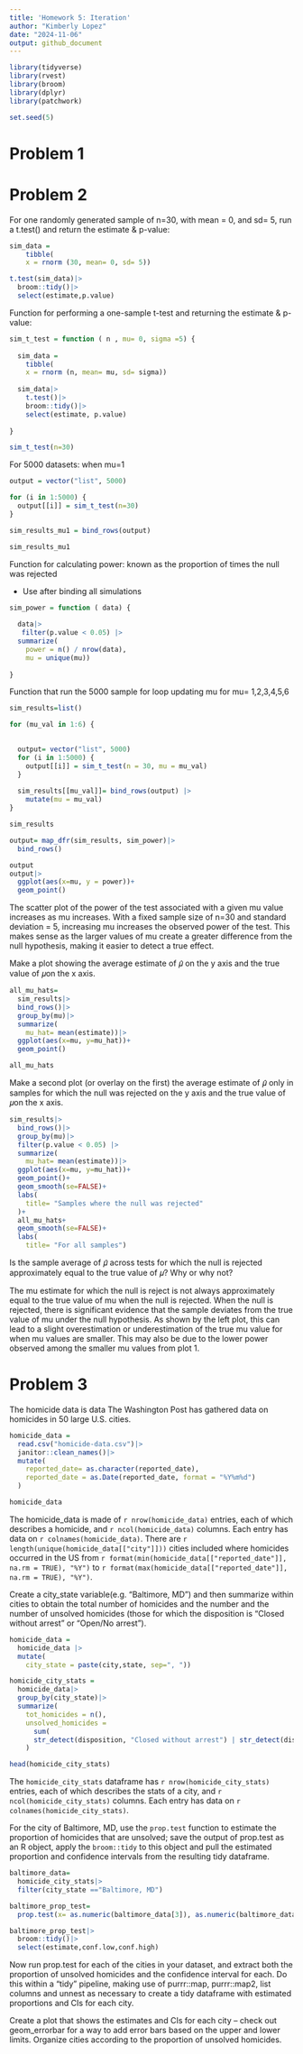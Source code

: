 ```yaml
---
title: 'Homework 5: Iteration'
author: "Kimberly Lopez"
date: "2024-11-06"
output: github_document
---
```

```r
library(tidyverse)
library(rvest)
library(broom)
library(dplyr)
library(patchwork)

set.seed(5)
```

# Problem 1 

# Problem 2

For one randomly generated sample of n=30, with mean = 0, and sd= 5, run a t.test() and return the estimate & p-value: 
```r
sim_data = 
    tibble(
    x = rnorm (30, mean= 0, sd= 5))

t.test(sim_data)|>
  broom::tidy()|>
  select(estimate,p.value)
```


Function for performing a one-sample t-test and returning the estimate & p-value:
```r

sim_t_test = function ( n , mu= 0, sigma =5) {
  
  sim_data = 
    tibble(
    x = rnorm (n, mean= mu, sd= sigma))
  
  sim_data|>
    t.test()|>
    broom::tidy()|>
    select(estimate, p.value)
  
}

sim_t_test(n=30)
```
For 5000 datasets: when mu=1
```r
output = vector("list", 5000)

for (i in 1:5000) {
  output[[i]] = sim_t_test(n=30)
}

sim_results_mu1 = bind_rows(output)

sim_results_mu1
```

Function for calculating power: known as the proportion of times the null was rejected 

- Use after binding all simulations 
```r

sim_power = function ( data) {
  
  data|>
   filter(p.value < 0.05) |>
  summarize(
    power = n() / nrow(data), 
    mu = unique(mu))
  
}

```


Function that run the 5000 sample for loop updating mu for mu= 1,2,3,4,5,6 
```r
sim_results=list()

for (mu_val in 1:6) {
  

  output= vector("list", 5000)
  for (i in 1:5000) {
    output[[i]] = sim_t_test(n = 30, mu = mu_val)
  }
  
  sim_results[[mu_val]]= bind_rows(output) |>
    mutate(mu = mu_val)  
}

```

```r
sim_results
```


```r
output= map_dfr(sim_results, sim_power)|>
  bind_rows()

output 
output|>
  ggplot(aes(x=mu, y = power))+
  geom_point()
```

The scatter plot of the power of the test associated with a given mu value increases as mu increases. With a fixed sample size of n=30 and standard deviation = 5, increasing mu increases the observed power of the test. This makes sense as the larger values of mu create a greater difference from the null hypothesis, making it easier to detect a true effect.


Make a plot showing the average estimate of 𝜇̂ on the y axis and the true value of 𝜇on the x axis. 

```r
all_mu_hats= 
  sim_results|>
  bind_rows()|>
  group_by(mu)|>
  summarize(
    mu_hat= mean(estimate))|>
  ggplot(aes(x=mu, y=mu_hat))+
  geom_point()

all_mu_hats
```

Make a second plot (or overlay on the first) the average estimate of 𝜇̂ only in samples for which the null was rejected on the y axis and the true value of 𝜇on the x axis. 

```r
sim_results|>
  bind_rows()|>
  group_by(mu)|>
  filter(p.value < 0.05) |>
  summarize(
    mu_hat= mean(estimate))|>
  ggplot(aes(x=mu, y=mu_hat))+
  geom_point()+ 
  geom_smooth(se=FALSE)+
  labs(
    title= "Samples where the null was rejected"
  )+
  all_mu_hats+ 
  geom_smooth(se=FALSE)+ 
  labs(
    title= "For all samples")
```


Is the sample average of 𝜇̂ across tests for which the null is rejected approximately equal to the true value of 𝜇? Why or why not?

The mu estimate for which the null is reject is not always approximately equal to the true value of mu when the null is rejected. When the null is rejected, there is significant evidence that the sample deviates from the true value of mu under the null hypothesis. As shown by the left plot, this can lead to a slight overestimation or underestimation of the true mu value for when mu values are smaller. This may also be due to the lower power observed among the smaller mu values from plot 1. 


# Problem 3 

The homicide data is data The Washington Post has gathered data on homicides in 50 large U.S. cities. 
```r
homicide_data = 
  read.csv("homicide-data.csv")|>
  janitor::clean_names()|>
  mutate(
    reported_date= as.character(reported_date),                  
    reported_date = as.Date(reported_date, format = "%Y%m%d") 
  )

homicide_data
```

The homicide_data is made of `r nrow(homicide_data)` entries, each of which describes a homicide, and `r ncol(homicide_data)` columns. Each entry has data on `r colnames(homicide_data)`. There are `r length(unique(homicide_data[["city"]]))` cities included where homicides occurred in the US from 
`r format(min(homicide_data[["reported_date"]], na.rm = TRUE), "%Y")` to `r format(max(homicide_data[["reported_date"]], na.rm = TRUE), "%Y")`. 


Create a city_state variable(e.g. “Baltimore, MD”) and then summarize within cities to obtain the total number of homicides and the number and the number of unsolved homicides (those for which the disposition is “Closed without arrest” or “Open/No arrest”).
```r
homicide_data = 
  homicide_data |> 
  mutate(
    city_state = paste(city,state, sep=", "))

homicide_city_stats = 
  homicide_data|>
  group_by(city_state)|>
  summarize( 
    tot_homicides = n(), 
    unsolved_homicides = 
      sum(
      str_detect(disposition, "Closed without arrest") | str_detect(disposition, "Open/No arrest"))
    )

head(homicide_city_stats)
```
The `homicide_city_stats` dataframe has `r nrow(homicide_city_stats)` entries, each of which describes the stats of a city, and `r ncol(homicide_city_stats)` columns. Each entry has data on `r colnames(homicide_city_stats)`.


For the city of Baltimore, MD, use the `prop.test` function to estimate the proportion of homicides that are unsolved; save the output of prop.test as an R object, apply the `broom::tidy` to this object and pull the estimated proportion and confidence intervals from the resulting tidy dataframe.

```r
baltimore_data= 
  homicide_city_stats|>
  filter(city_state =="Baltimore, MD")

baltimore_prop_test=
  prop.test(x= as.numeric(baltimore_data[3]), as.numeric(baltimore_data[2]))

baltimore_prop_test|>
  broom::tidy()|>
  select(estimate,conf.low,conf.high)
```


Now run prop.test for each of the cities in your dataset, and extract both the proportion of unsolved homicides and the confidence interval for each. Do this within a “tidy” pipeline, making use of purrr::map, purrr::map2, list columns and unnest as necessary to create a tidy dataframe with estimated proportions and CIs for each city.

Create a plot that shows the estimates and CIs for each city – check out geom_errorbar for a way to add error bars based on the upper and lower limits. Organize cities according to the proportion of unsolved homicides.


